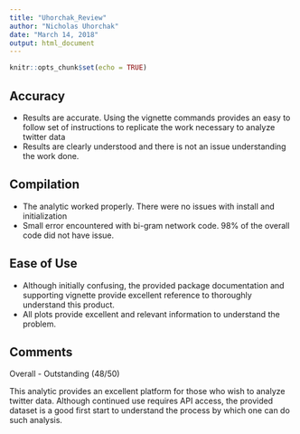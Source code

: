 ```yaml
---
title: "Uhorchak_Review"
author: "Nicholas Uhorchak"
date: "March 14, 2018"
output: html_document
---
```


```r
knitr::opts_chunk$set(echo = TRUE)
```

## Accuracy

- Results are accurate.  Using the vignette commands provides an easy to follow set of instructions to replicate the work necessary to analyze twitter data
- Results are clearly understood and there is not an issue understanding the work done.

## Compilation

- The analytic worked properly.  There were no issues with install and initialization
- Small error encountered with bi-gram network code.  98% of the overall code did not have issue.

## Ease of Use

- Although initially confusing, the provided package documentation and supporting vignette provide excellent reference to thoroughly understand this product.
- All plots provide excellent and relevant information to understand the problem.

## Comments
Overall - Outstanding (48/50)

This analytic provides an excellent platform for those who wish to analyze twitter data.  Although continued use requires API access, the provided dataset is a good first start to understand the process by which one can do such analysis.